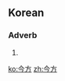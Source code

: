 ==Korean==
{{ko-hanjatab}}

===Adverb===
{{ko-adv|hj|hangeul=금방}}

# {{hanja form of|금방|[[soon]], [[shortly]]; [[just now]], [[just]]}}

[[ko:今方]]
[[zh:今方]]